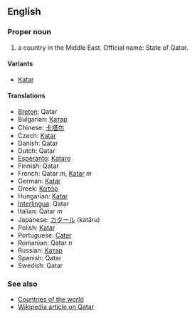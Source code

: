 ==English==

===Proper noun===

# a country in the Middle East. Official name: State of Qatar.

====Variants====

*[[Katar]]

====Translations====

*[[Breton]]: Qatar
*Bulgarian: [[Катар]]
*Chinese: [[卡塔尔]]
*Czech: [[Katar]]
*Danish: Qatar
*Dutch: Qatar
*[[Esperanto]]: [[Kataro]]
*Finnish: Qatar
*French: Qatar ''m'', [[Katar]] ''m''
*German: [[Katar]]
*Greek: [[Κατάρ]]
*Hungarian: [[Katar]]
*[[Interlingua]]: Qatar
*Italian: Qatar ''m''
*Japanese: [[カタール]] (katāru)
*Polish: [[Katar]]
*Portuguese: [[Catar]]
*Romanian: Qatar ''n''
*Russian: [[Катар]]
*Spanish: Qatar
*Swedish: Qatar

===See also===

*[[Countries of the world]]
*[[en:Qatar|Wikipedia article on Qatar]]